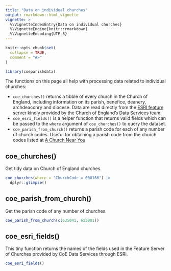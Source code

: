 ```yaml
---
title: "Data on individual churches"
output: rmarkdown::html_vignette
vignette: >
  %\VignetteIndexEntry{Data on individual churches}
  %\VignetteEngine{knitr::rmarkdown}
  %\VignetteEncoding{UTF-8}
---
```


```r
knitr::opts_chunk$set(
  collapse = TRUE,
  comment = "#>"
)
```

```r
library(coeparishdata)
```

<!-- WARNING - This vignette is generated by {fusen} from dev/flat_read_church_data.Rmd: do not edit by hand -->




The functions on this page all help with processing data related to individual churches:

* `coe_churches()` returns a tibble of every church in the Church of England, including information on its parish, benefice, deanery, archdeaconry and diocese. Data are read directly from the [ESRI feature server](https://services5.arcgis.com/KDRjxGRQDVgVtFTS/ArcGIS/rest/services/Churches_ACNY_Nov2024/FeatureServer) kindly provided by the Church of England's Data Services team.
* `coe_esri_fields()` is a helper function that returns valid fields which can be passed to the `where` argument of `coe_churches()` to query the dataset.
* `coe_parish_from_church()` returns a parish code for each of any number of church codes. Useful for obtaining a parish code from the church codes listed at [A Church Near You](https://www.achurchnearyou.com/)

## coe_churches()

Get tidy data on Church of England churches. 

```r
coe_churches(where = "ChurchCode = 608186") |>
  dplyr::glimpse()
```




## coe_parish_from_church()

Get the parish code of any number of churches.

```r
coe_parish_from_church(c(635041, 623001))
```


## coe_esri_fields()

This tiny function returns the names of the fields used in the Feature Server of Churches provided by CoE Data Services through ESRI.

```r
coe_esri_fields()
```


